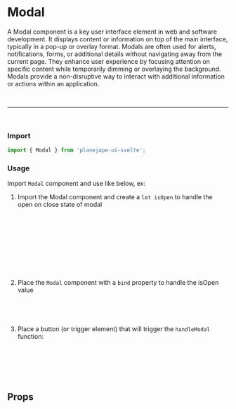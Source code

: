 

<Meta of={ModalStories} />

# Modal

A Modal component is a key user interface element in web and software development. It displays content or information on top of the main interface, typically in a pop-up or overlay format. Modals are often used for alerts, notifications, forms, or additional details without navigating away from the current page. They enhance user experience by focusing attention on specific content while temporarily dimming or overlaying the background. Modals provide a non-disruptive way to interact with additional information or actions within an application.

<br />
<hr />
<br />

### Import

```ts
import { Modal } from 'planejape-ui-svelte';
```

### Usage

<Canvas of={ModalStories.Default} />

Import `Modal` component and use like below, ex:

1. Import the Modal component and create a `let isOpen` to handle the open on close state of modal

```html
<script>
	import { Modal } from 'planejape-ui-svelte';

	export let isOpen = false;

	function handleModal() {
		isOpen = !isOpen;
	}
</script>
```

2. Place the `Modal` component with a `bind` property to handle the isOpen value

```jsx
<Modal bind:isOpen width="550px">
	I'm a modal
</Modal>
```

3. Place a button (or trigger element) that will trigger the `handleModal` function:

```jsx
<button on:click={handleModal}>Abrir modal</button>

<Modal bind:isOpen >
	I'm a modal
</Modal>
```

## Props

<Canvas of={ModalStories.Default} />
<Controls />
